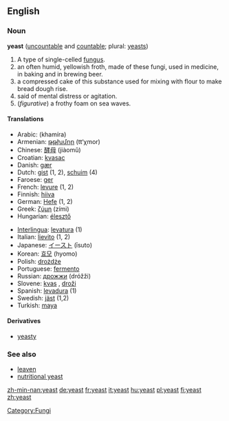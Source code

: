 ==English==
===Noun===
'''yeast''' ([[uncountable]] and [[countable]]; plural: [[yeasts]])

# A type of single-celled [[fungus]].
# an often humid, yellowish froth, made of these fungi, used in medicine, in baking and in brewing beer.
# a compressed cake of this substance used for mixing with flour to make  bread dough rise.
# said of mental distress or agitation. <!--this sounds like an adjective-->
# (''figurative'') a frothy foam on sea waves.

==== Translations ====
{{top}}
*Arabic: {{ARchar|[[خميرة]]}} (khamíra) {{f}}
*Armenian: [[թթխմոր]] (tt‘χmor)
*Chinese: [[酵母]] (jiàomǔ)
*Croatian: [[kvasac]] {{m}}
*Danish: [[gær]]
*Dutch: [[gist]] {{m}} (1, 2), [[schuim]] (4)
*Faroese: [[ger]]
*French: [[levure]] {{f}} (1, 2)
*Finnish: [[hiiva]]
*German: [[Hefe]] {{f}} (1, 2)
*Greek: [[ζύμη]] (zími) {{f}}
*Hungarian: [[élesztő]]
{{mid}}
*[[Interlingua]]: [[levatura]] (1)
*Italian: [[lievito]] {{m}} (1, 2)
*Japanese: [[イースト]] (īsuto)
*Korean: [[효모]] (hyomo)
*Polish: [[drożdże]] {{f}} {{p}}
*Portuguese: [[fermento]] {{m}}
*Russian: [[дрожжи]] (dróžži) {{f}} {{p}}
*Slovene: [[kvas]] {{f}}, [[droži]] {{f}} {{p}}
*Spanish: [[levadura]] {{f}} (1)
*Swedish: [[jäst]] (1,2)
*Turkish: [[maya]]
{{bottom}}

====Derivatives====
*[[yeasty]]

=== See also ===
*[[leaven]]
*[[nutritional yeast]]

[[Category:Fungi]]

[[zh-min-nan:yeast]]
[[de:yeast]]
[[fr:yeast]]
[[it:yeast]]
[[hu:yeast]]
[[pl:yeast]]
[[fi:yeast]]
[[zh:yeast]]